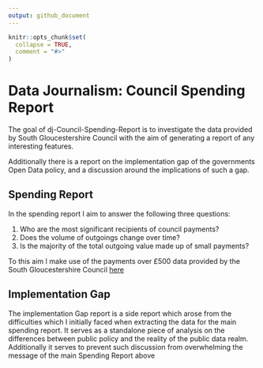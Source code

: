 ```yaml
---
output: github_document
---
```


<!-- README.md is generated from README.Rmd. Please edit that file -->

```r
knitr::opts_chunk$set(
  collapse = TRUE,
  comment = "#>"
)
```

# Data Journalism: Council Spending Report

<!-- badges: start -->
<!-- badges: end -->

The goal of dj-Council-Spending-Report is to investigate the data provided by South Gloucestershire Council with the aim of generating a report of any interesting features. 

Additionally there is a report on the implementation gap of the governments Open Data policy, and a discussion around the implications of such a gap. 

## Spending Report

In the spending report I aim to answer the following three questions: 

1. Who are the most significant recipients of council payments?
1. Does the volume of outgoings change over time?
1. Is the majority of the total outgoing value made up of small payments?

To this aim I make use of the payments over £500 data provided by the South Gloucestershire Council [here](https://www.southglos.gov.uk/business/tenders-and-contracts/how-we-spend-our-money/council-payments-over-500/)

## Implementation Gap

The implementation Gap report is a side report which arose from the difficulties which I initially faced when extracting the data for the main spending report. It serves as a standalone piece of analysis on the differences between public policy and the reality of the public data realm. Additionally it serves to prevent such discussion from overwhelming the message of the main Spending Report above